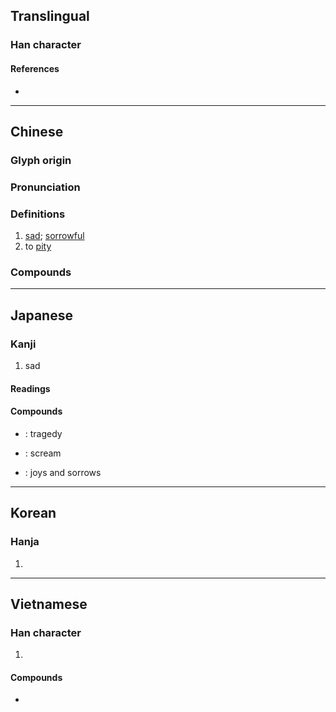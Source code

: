 {{character info/new}}
==Translingual==

===Han character===
{{Han char|rn=61|rad=心|as=08|sn=12|four=11331|canj=LYP|ids=⿱非心}}

====References====
* {{Han ref|kx=0388.370|dkj=10720|dj=0721.290|hdz=42310.040|uh=60B2|ud=24754|bh=B464|bd=46180}}

----

==Chinese==
{{zh-forms}}

===Glyph origin===
{{Han etym}}

===Pronunciation===
{{zh-pron
|m=bēi
|m-s=
|c=bei1
|c-t=
|g=
|h=pfs=pî
|j=
|mb=
|md=
|mn=pi
|mn-t=bui1
|w=
|x=
|mc=y
|oc=y
|cat=a,v
}}

===Definitions===
{{zh-hanzi}}

# [[sad]]; [[sorrowful]]
# to [[pity]]

===Compounds===
{{zh-der|慈悲殺人|悲喜交加|悲楚|悲憤填膺|大悲心|大發慈悲|悲喜交集|悲嘆|大悲咒|悲憐|悲嚎|悲歡歲月|大悲|悲辛|悲思|悲悽|悲不自勝|悲慘世界|可悲|悲懷|悲笳|悲風|悲吒|悲觀主義|悲從中來|悲悲戚戚|傷悲|悲啼|慷慨悲歌|慈悲為本|慈悲為懷|慈悲|悲痛|悲劇反諷|悲回風|悲劇|悲鳴|悲酸|悲觀|悲號|悲聲|悲秋傷春|悲秋|悲田院|悲犬咸陽|悲涼|悲泣|悲泗淋漓|悲歡離合|悲歡聚散|悲歡合散|悲歡|悲歎|悲智|悲摧|悲戚|悲憫|悲憤|悲憂|悲慟|悲愴|悲感|悲愁|悲情|悲悼|悲悲切切|悲寂|悲天憫人|悲壯|悲喜兼集|悲喜交至|悲喜交并|悲喜交切|悲哀|悲傷|悲不可抑|悲願|悲憤詩|含悲|悲痛欲絕|悲田|悲傷感|悲喜|悲谷|性格悲劇|大悲水|悲篥|大放悲聲|大慈大悲|大悲懺|悲天院|悲歌慷慨|含悲忍淚|悲心|悲慘|悲歌|悲咽|悲喜劇|悲苦|悲切|兔死狐悲|樂極則悲|樂極生悲|樂極悲來|打悲阿|狐兔之悲|樂極悲生|發悲|狐死兔悲|打悲|睹物興悲|茹泣吞悲|鼓琴悲|風木含悲|翟子悲|霸王悲歌|風樹之悲|轉悲為喜|離合悲歡|銜悲茹恨|遙悲|興盡悲來}}

----

==Japanese==

===Kanji===
{{ja-kanji|grade=3|rs=心08}}

# sad

====Readings====
{{ja-readings
|goon=ひ
|kanon=ひ
|kun=かな-し.い, かな-しむ, かな-しみ
}}

====Compounds====
* {{ja-r|悲劇|ひげき}}: tragedy
* {{ja-r|悲鳴|ひめい}}: scream
* {{ja-r|悲喜|ひき}}: joys and sorrows

----

==Korean==

===Hanja===
{{ko-hanja|hangeul=비|eumhun=|rv=bi|mr=pi|y=pi}}

# {{defn|lang=ko|sort=心08}}

----

==Vietnamese==

===Han character===
{{vi-hantu|[[bi]], [[bây]], [[bầy]], [[bay]]|rs=心08}}

# {{defn|lang=vi|sort=心08}}

====Compounds====
* {{l|vi|悲𣇞|tr=[[bây giờ]]}}
